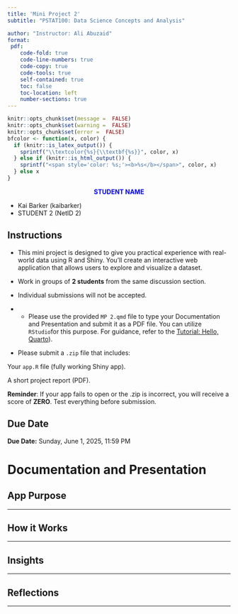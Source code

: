 ```yaml
---
title: 'Mini Project 2'
subtitle: "PSTAT100: Data Science Concepts and Analysis" 

author: "Instructor: Ali Abuzaid"
format: 
 pdf:
    code-fold: true
    code-line-numbers: true
    code-copy: true
    code-tools: true
    self-contained: true
    toc: false
    toc-location: left
    number-sections: true
---
```

```r
knitr::opts_chunk$set(message =  FALSE)
knitr::opts_chunk$set(warning =  FALSE)
knitr::opts_chunk$set(error =  FALSE)
bfcolor <- function(x, color) {
  if (knitr::is_latex_output()) {
    sprintf("\\textcolor{%s}{\\textbf{%s}}", color, x)
  } else if (knitr::is_html_output()) {
    sprintf("<span style='color: %s;'><b>%s</b></span>", color, x)
  } else x
}
```


:::callout
<div style="text-align: center">
<span style="color: blue;"> **STUDENT NAME **</span> 
</div>
- Kai Barker    (kaibarker)
- STUDENT 2    (NetID 2)

:::

:::{.callout-tip}
# Instructions

* This mini project is designed to give you practical experience with real-world data using R and Shiny. You’ll create an interactive web application that allows users to explore and visualize a dataset.

* Work in groups of **2 students** from the same discussion section.
* Individual submissions will not be accepted.

* * Please use the provided `MP 2.qmd` file to type your Documentation and Presentation and submit it as a PDF file. You can utilize `RStudio`for this purpose. For guidance, refer to the [Tutorial: Hello, Quarto](https://quarto.org/docs/get-started/hello/rstudio.html)).


* Please submit a `.zip` file that includes:

Your `app.R` file (fully working Shiny app).

A short project report (PDF).


**Reminder**: If your app fails to open or the .zip is incorrect, you will receive a score of **ZERO**. Test everything before submission.

:::

:::{.callout-caution}
# Due Date
**Due Date:** Sunday, June 1, 2025, 11:59 PM
:::



# Documentation and Presentation

## App Purpose

----

## How it Works

----

## Insights
 
----
 
## Reflections

---
